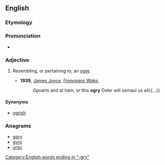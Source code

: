 ==English==

===Etymology===
{{suffix|ogre|y|lang=en}}

===Pronunciation===
* {{a|UK}} {{IPA|/əʊɡɹi/|lang=en}}

===Adjective===
{{en-adj}}

# {{context|nonce word|lang=en}} Resembling, or pertaining to, an [[ogre]].
#* '''1939,''' [[w:James Joyce|James Joyce]], ''[[s:Finnegans Wake|Finnegans Wake]]'',
#*: Opvarts and at ham, or this '''ogry''' Osler will oxmaul us all{{...}}

====Synonyms====
* [[ogrish]]

===Anagrams===
* [[gory#English|gory]] 
* [[gyro#English|gyro]]
* [[orgy#English|orgy]]

[[Category:English words ending in "-gry"]]